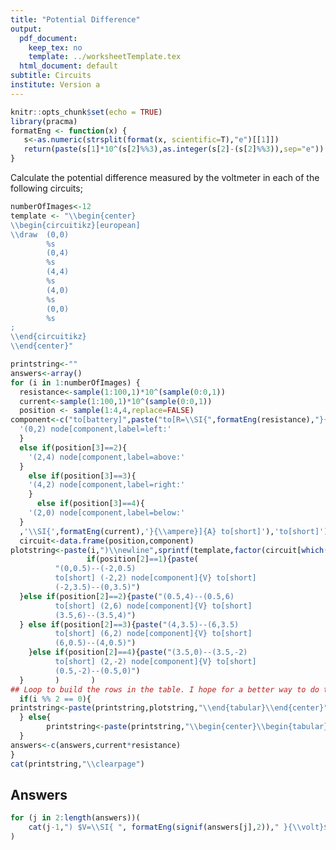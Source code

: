 ```yaml
---
title: "Potential Difference"
output:
  pdf_document: 
    keep_tex: no
    template: ../worksheetTemplate.tex
  html_document: default
subtitle: Circuits
institute: Version a
---
```


```r
knitr::opts_chunk$set(echo = TRUE)
library(pracma)
formatEng <- function(x) {
   s<-as.numeric(strsplit(format(x, scientific=T),"e")[[1]])
   return(paste(s[1]*10^(s[2]%%3),as.integer(s[2]-(s[2]%%3)),sep="e"))
}
```

Calculate the potential difference measured by the voltmeter in each of the following circuits;

```r
numberOfImages<-12
template <- "\\begin{center}
\\begin{circuitikz}[european]
\\draw  (0,0)
        %s
        (0,4)
        %s
        (4,4)
        %s 
        (4,0)
        %s 
        (0,0)
        %s
;
\\end{circuitikz}
\\end{center}"

printstring<-""
answers<-array()
for (i in 1:numberOfImages) {
  resistance<-sample(1:100,1)*10^(sample(0:0,1))
  current<-sample(1:100,1)*10^(sample(0:0,1))
  position <- sample(1:4,4,replace=FALSE)
component<-c("to[battery]",paste("to[R=\\SI{",formatEng(resistance),"}{\\ohm}]"),paste("to[short] ",if(position[3]==1){
  '(0,2) node[component,label=left:'
  }
  else if(position[3]==2){
    '(2,4) node[component,label=above:'
  }
    else if(position[3]==3){
    '(4,2) node[component,label=right:'
    }
      else if(position[3]==4){
    '(2,0) node[component,label=below:'
  }
  ,'\\SI{',formatEng(current),'}{\\ampere}]{A} to[short]'),'to[short]')
  circuit<-data.frame(position,component)
plotstring<-paste(i,")\\newline",sprintf(template,factor(circuit[which(position=='1'),]$component),factor(circuit[which(position=='2'),]$component),factor(circuit[which(position=='3'),]$component),factor(circuit[which(position=='4'),]$component),
                 if(position[2]==1){paste(
          "(0,0.5)--(-2,0.5) 
          to[short] (-2,2) node[component]{V} to[short] 
          (-2,3.5)--(0,3.5)")
  }else if(position[2]==2){paste("(0.5,4)--(0.5,6) 
          to[short] (2,6) node[component]{V} to[short] 
          (3.5,6)--(3.5,4)")
  } else if(position[2]==3){paste("(4,3.5)--(6,3.5) 
          to[short] (6,2) node[component]{V} to[short] 
          (6,0.5)--(4,0.5)")
    }else if(position[2]==4){paste("(3.5,0)--(3.5,-2) 
          to[short] (2,-2) node[component]{V} to[short] 
          (0.5,-2)--(0.5,0)")
  }       )       )
## Loop to build the rows in the table. I hope for a better way to do this.
  if(i %% 2 == 0){
printstring<-paste(printstring,plotstring,"\\end{tabular}\\end{center}")
  } else{
        printstring<-paste(printstring,"\\begin{center}\\begin{tabular}{p{8cm} p{8cm}}",plotstring," & ")
  }
answers<-c(answers,current*resistance)
}
cat(printstring,"\\clearpage")
```

## Answers

```r

for (j in 2:length(answers))(
    cat(j-1,") $V=\\SI{ ", formatEng(signif(answers[j],2))," }{\\volt}$ \n",sep="")
)
```